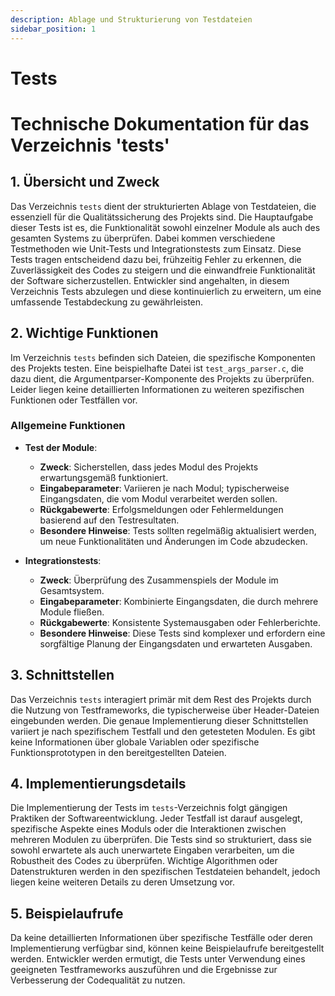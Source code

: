 ```yaml
---
description: Ablage und Strukturierung von Testdateien
sidebar_position: 1
---
```


# Tests

# Technische Dokumentation für das Verzeichnis 'tests'

## 1. Übersicht und Zweck

Das Verzeichnis `tests` dient der strukturierten Ablage von Testdateien, die essenziell für die Qualitätssicherung des Projekts sind. Die Hauptaufgabe dieser Tests ist es, die Funktionalität sowohl einzelner Module als auch des gesamten Systems zu überprüfen. Dabei kommen verschiedene Testmethoden wie Unit-Tests und Integrationstests zum Einsatz. Diese Tests tragen entscheidend dazu bei, frühzeitig Fehler zu erkennen, die Zuverlässigkeit des Codes zu steigern und die einwandfreie Funktionalität der Software sicherzustellen. Entwickler sind angehalten, in diesem Verzeichnis Tests abzulegen und diese kontinuierlich zu erweitern, um eine umfassende Testabdeckung zu gewährleisten.

## 2. Wichtige Funktionen

Im Verzeichnis `tests` befinden sich Dateien, die spezifische Komponenten des Projekts testen. Eine beispielhafte Datei ist `test_args_parser.c`, die dazu dient, die Argumentparser-Komponente des Projekts zu überprüfen. Leider liegen keine detaillierten Informationen zu weiteren spezifischen Funktionen oder Testfällen vor.

### Allgemeine Funktionen

- **Test der Module**:

  - **Zweck**: Sicherstellen, dass jedes Modul des Projekts erwartungsgemäß funktioniert.
  - **Eingabeparameter**: Variieren je nach Modul; typischerweise Eingangsdaten, die vom Modul verarbeitet werden sollen.
  - **Rückgabewerte**: Erfolgsmeldungen oder Fehlermeldungen basierend auf den Testresultaten.
  - **Besondere Hinweise**: Tests sollten regelmäßig aktualisiert werden, um neue Funktionalitäten und Änderungen im Code abzudecken.

- **Integrationstests**:
  - **Zweck**: Überprüfung des Zusammenspiels der Module im Gesamtsystem.
  - **Eingabeparameter**: Kombinierte Eingangsdaten, die durch mehrere Module fließen.
  - **Rückgabewerte**: Konsistente Systemausgaben oder Fehlerberichte.
  - **Besondere Hinweise**: Diese Tests sind komplexer und erfordern eine sorgfältige Planung der Eingangsdaten und erwarteten Ausgaben.

## 3. Schnittstellen

Das Verzeichnis `tests` interagiert primär mit dem Rest des Projekts durch die Nutzung von Testframeworks, die typischerweise über Header-Dateien eingebunden werden. Die genaue Implementierung dieser Schnittstellen variiert je nach spezifischem Testfall und den getesteten Modulen. Es gibt keine Informationen über globale Variablen oder spezifische Funktionsprototypen in den bereitgestellten Dateien.

## 4. Implementierungsdetails

Die Implementierung der Tests im `tests`-Verzeichnis folgt gängigen Praktiken der Softwareentwicklung. Jeder Testfall ist darauf ausgelegt, spezifische Aspekte eines Moduls oder die Interaktionen zwischen mehreren Modulen zu überprüfen. Die Tests sind so strukturiert, dass sie sowohl erwartete als auch unerwartete Eingaben verarbeiten, um die Robustheit des Codes zu überprüfen. Wichtige Algorithmen oder Datenstrukturen werden in den spezifischen Testdateien behandelt, jedoch liegen keine weiteren Details zu deren Umsetzung vor.

## 5. Beispielaufrufe

Da keine detaillierten Informationen über spezifische Testfälle oder deren Implementierung verfügbar sind, können keine Beispielaufrufe bereitgestellt werden. Entwickler werden ermutigt, die Tests unter Verwendung eines geeigneten Testframeworks auszuführen und die Ergebnisse zur Verbesserung der Codequalität zu nutzen.
